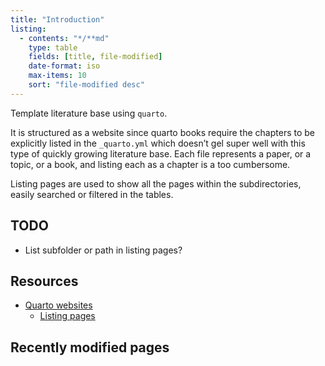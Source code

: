 ```yaml
---
title: "Introduction"
listing:
  - contents: "*/**md"
    type: table
    fields: [title, file-modified]
    date-format: iso
    max-items: 10
    sort: "file-modified desc"
---
```


Template literature base using `quarto`.

It is structured as a website since quarto books require the chapters
to be explicitly listed in the `_quarto.yml` which doesn't gel super 
well with this type of quickly growing literature base. Each file
represents a paper, or a topic, or a book, and listing each as a chapter
is a too cumbersome. 

Listing pages are used to show all the pages within the subdirectories,
easily searched or filtered in the tables. 


## TODO

- List subfolder or path in listing pages?



## Resources


- [Quarto websites](https://quarto.org/docs/websites/)
	- [Listing pages](https://quarto.org/docs/websites/website-listings.html)


## Recently modified pages

